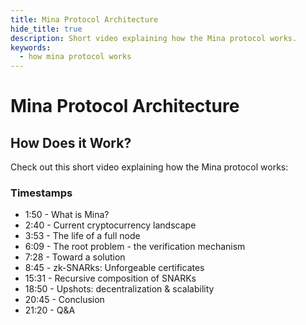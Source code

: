 ```yaml
---
title: Mina Protocol Architecture
hide_title: true
description: Short video explaining how the Mina protocol works.
keywords:
  - how mina protocol works
---
```



# Mina Protocol Architecture

## How Does it Work?

Check out this short video explaining how the Mina protocol works:

<ResponsiveVideo src="https://www.youtube-nocookie.com/embed/eWVGATxEB6M?start=100&enablejsapi=1&rel=0" />

### Timestamps

- 1:50 - What is Mina?
- 2:40 - Current cryptocurrency landscape
- 3:53 - The life of a full node
- 6:09 - The root problem - the verification mechanism
- 7:28 - Toward a solution
- 8:45 - zk-SNARks: Unforgeable certificates
- 15:31 - Recursive composition of SNARKs
- 18:50 - Upshots: decentralization & scalability
- 20:45 - Conclusion
- 21:20 - Q&A
